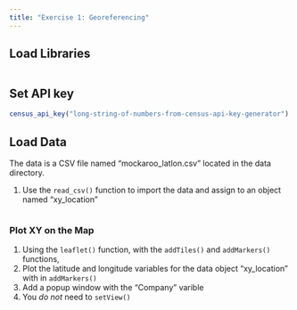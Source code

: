 ```yaml
---
title: "Exercise 1: Georeferencing"
---
```


## Load Libraries
```r

```

## Set API key
```r
census_api_key("long-string-of-numbers-from-census-api-key-generator")
```


## Load Data

The data is a CSV file named "mockaroo_latlon.csv" located in the data directory.  

1. Use the `read_csv()` function to import the data and assign to an object named "xy_location"

```r

```

### Plot XY on the Map

1. Using the `leaflet()` function, with the `addTiles()` and `addMarkers()` functions, 
2. Plot the latitude and longitude variables for the data object "xy_location" with in `addMarkers()`
3. Add a popup window with the "Company" varible
4. You *do not* need to `setView()`

```r

```



